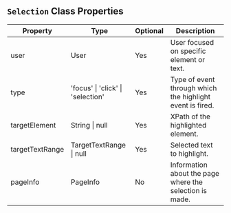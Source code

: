 
## `Selection` Class Properties

| Property        | Type                   | Optional | Description                                                   |
|-----------------|------------------------|----------|---------------------------------------------------------------|
| user            | User                   | Yes      | User focused on specific element or text.                     |
| type            | 'focus' \| 'click' \| 'selection' | Yes      | Type of event through which the highlight event is fired.     |
| targetElement   | String \| null         | Yes      | XPath of the highlighted element.                             |
| targetTextRange | TargetTextRange \| null | Yes      | Selected text to highlight.                                   |
| pageInfo        | PageInfo               | No       | Information about the page where the selection is made.       |

